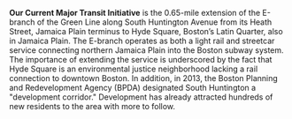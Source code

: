 **Our Current Major Transit Initiative** is the 0.65-mile extension of the E-branch of the Green Line along South Huntington Avenue from its Heath Street,
Jamaica Plain terminus  to Hyde Square, Boston’s Latin Quarter, also in Jamaica Plain. The E-branch operates as both a light rail and streetcar service
connecting northern Jamaica Plain into the Boston subway system. The importance of extending the service is underscored by the fact that Hyde Square is
an environmental justice neighborhood lacking a rail connection to downtown Boston. In addition, in 2013, the Boston Planning and Redevelopment Agency (BPDA)
designated South Huntington a "development corridor." Development has already attracted hundreds of new residents to the area with more to follow.
